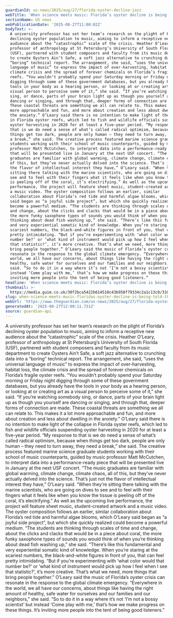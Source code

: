 ```yaml
---
guardianId: us-news/2025/aug/27/florida-oyster-decline-jazz
webTitle: 'When science meets music: Florida’s oyster decline is being told through jazz'
sectionName: US news
webPublicationDate: '2025-08-27T11:00:02Z'
bodyText: >-
  A university professor has set her team’s research on the plight of Florida’s
  declining oyster population to music, aiming to inform a receptive new
  audience about the “catastrophic” scale of the crisis. Heather O’Leary,
  professor of anthropology at St Petersburg’s University of South Florida
  (USF), partnered with student composers and faculty from its music department
  to create Oysters Ain’t Safe, a soft jazz alternative to crunching data into a
  “boring” technical report. The arrangement, she said, “uses the universal
  language of music” to express the impact of over-harvesting, habitat loss, the
  climate crisis and the spread of forever chemicals on Florida’s fragile oyster
  reefs. “You wouldn’t probably spend your Saturday morning or Friday night
  digging through some of these government databases, but you already have the
  tools in your body as a hearing person, or looking at or creating art as a
  visual person to perceive some of it,” she said. “If you’re watching somebody
  sing, or dance, parts of your brain light up as though you yourself are
  dancing or singing, and through that, deeper forms of connection are made.
  These coastal threats are something we all can relate to. This makes it a lot
  more approachable and fun, and more about creation and less about dwelling in
  the anxiety.” O’Leary said there is no intention to make light of the collapse
  in Florida oyster reefs, which led to fish and wildlife officials suspending
  oyster harvesting in 2020 for at least a five-year period. “My response to
  that is we do need a sense of what’s called radical optimism, because when
  things get too dark, people are only human – they need to turn away, they need
  a break,” she said. The creative process featured marine science graduate
  students working with their school of music counterparts, guided by music
  professor Matt McCutchen, to interpret data into a performance-ready piece
  that will be presented live in January at the next USF concert. “The music
  graduates are familiar with global warming, climate change, climate chaos, all
  of this, but they’ve never actually delved into the science. That’s just not
  the flavor of intellectual interest they have,” O’Leary said. “When they’re
  sitting there talking with the marine scientists, who are going on dives to
  see and to feel with their fingers what it feels like when you know the tissue
  is peeling off of the coral, it’s electrifying.” As well as the upcoming live
  performance, the project will feature sheet music, student-created artwork and
  a music video. The oyster composition follows an earlier, similar
  collaboration about Florida’s red tide and harmful algae blooms, which O’Leary
  said began as “a joyful side project”, but which she quickly realized could
  become a powerful medium. “The students are thinking through scales of time
  and change, about the clicks and clacks that would be in a piece about coral,
  the more funky saxophone types of sounds you would think of when you’re
  thinking about dead fish washing up,” she said. “There’s like this fundamental
  and very experiential somatic kind of knowledge. When you’re staring at the
  scariest numbers, the black-and-white figures in front of you, that can feel
  pretty intimidating. “But if you’re experimenting with ‘what color would that
  number be?’ or ‘what kind of instrument would pick up how I feel when I see
  that statistic?’, it’s more creative. That’s what we need, more things that
  bring people together.” O’Leary said the music of Florida’s oyster crisis can
  resonate in the response to the global climate emergency. “Everywhere in the
  world, we all have our concerns, about things like having the right amount of
  healthy, safe water for ourselves and our families and our neighbors,” she
  said. “So to do it in a way where it’s not ‘I’m not a bossy scientist’ but
  instead ‘Come play with me,’ that’s how we make progress on these things. It’s
  inviting more people into the tent of being good listeners.”
headline: 'When science meets music: Florida’s oyster decline is being told through jazz'
thumbnail: >-
  https://media.guim.co.uk/30f2bca5422b614510c43b958f79334c2a1c13c0/310_0_2863_2289/500.jpg
slug: when-science-meets-music-floridas-oyster-decline-is-being-told-through-jazz
webUrl: 'https://www.theguardian.com/us-news/2025/aug/27/florida-oyster-decline-jazz'
generatedAt: '2025-08-27T12:00:11.731Z'
source: guardian-api
---
```

A university professor has set her team’s research on the plight of Florida’s declining oyster population to music, aiming to inform a receptive new audience about the “catastrophic” scale of the crisis. Heather O’Leary, professor of anthropology at St Petersburg’s University of South Florida (USF), partnered with student composers and faculty from its music department to create Oysters Ain’t Safe, a soft jazz alternative to crunching data into a “boring” technical report. The arrangement, she said, “uses the universal language of music” to express the impact of over-harvesting, habitat loss, the climate crisis and the spread of forever chemicals on Florida’s fragile oyster reefs. “You wouldn’t probably spend your Saturday morning or Friday night digging through some of these government databases, but you already have the tools in your body as a hearing person, or looking at or creating art as a visual person to perceive some of it,” she said. “If you’re watching somebody sing, or dance, parts of your brain light up as though you yourself are dancing or singing, and through that, deeper forms of connection are made. These coastal threats are something we all can relate to. This makes it a lot more approachable and fun, and more about creation and less about dwelling in the anxiety.” O’Leary said there is no intention to make light of the collapse in Florida oyster reefs, which led to fish and wildlife officials suspending oyster harvesting in 2020 for at least a five-year period. “My response to that is we do need a sense of what’s called radical optimism, because when things get too dark, people are only human – they need to turn away, they need a break,” she said. The creative process featured marine science graduate students working with their school of music counterparts, guided by music professor Matt McCutchen, to interpret data into a performance-ready piece that will be presented live in January at the next USF concert. “The music graduates are familiar with global warming, climate change, climate chaos, all of this, but they’ve never actually delved into the science. That’s just not the flavor of intellectual interest they have,” O’Leary said. “When they’re sitting there talking with the marine scientists, who are going on dives to see and to feel with their fingers what it feels like when you know the tissue is peeling off of the coral, it’s electrifying.” As well as the upcoming live performance, the project will feature sheet music, student-created artwork and a music video. The oyster composition follows an earlier, similar collaboration about Florida’s red tide and harmful algae blooms, which O’Leary said began as “a joyful side project”, but which she quickly realized could become a powerful medium. “The students are thinking through scales of time and change, about the clicks and clacks that would be in a piece about coral, the more funky saxophone types of sounds you would think of when you’re thinking about dead fish washing up,” she said. “There’s like this fundamental and very experiential somatic kind of knowledge. When you’re staring at the scariest numbers, the black-and-white figures in front of you, that can feel pretty intimidating. “But if you’re experimenting with ‘what color would that number be?’ or ‘what kind of instrument would pick up how I feel when I see that statistic?’, it’s more creative. That’s what we need, more things that bring people together.” O’Leary said the music of Florida’s oyster crisis can resonate in the response to the global climate emergency. “Everywhere in the world, we all have our concerns, about things like having the right amount of healthy, safe water for ourselves and our families and our neighbors,” she said. “So to do it in a way where it’s not ‘I’m not a bossy scientist’ but instead ‘Come play with me,’ that’s how we make progress on these things. It’s inviting more people into the tent of being good listeners.”
